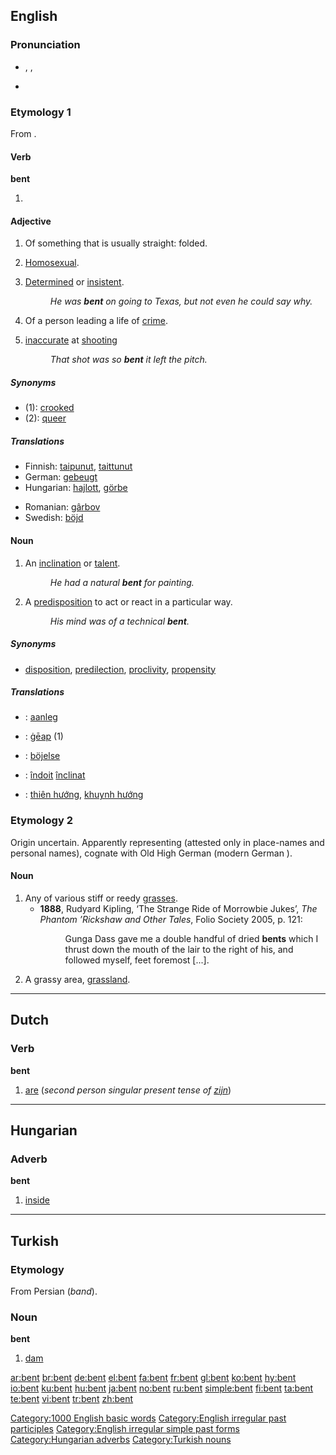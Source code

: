 {{also|Bent}}
==English==

===Pronunciation===
* {{a|UK|US}} {{enPR|bĕnt}}, {{IPA|/bɛnt/}}, {{SAMPA|/bent/}}
* {{audio|en-us-bent.ogg|Audio (US)}}
*: {{rhymes|ɛnt}}

===Etymology 1===
From {{term|bend}}.

====Verb====
'''bent'''

# {{past of|[[bend]]}}

====Adjective====
{{en-adj}}

# Of something that is usually straight: folded.
# {{context|slang|derogatory|mostly|UK}} [[homosexual|Homosexual]].
# [[determined|Determined]] or [[insistent]].
#: ''He was '''bent''' on going to Texas, but not even he could say why.''
# Of a person leading a life of [[crime]].
# {{context|slang|football}} [[inaccurate]] at [[shooting]]
#: ''That shot was so '''bent''' it left the pitch.''

=====Synonyms=====
* (1): [[crooked]]
* (2): [[queer]]

=====Translations=====
{{trans-top|folded}}
* Finnish: [[taipunut]], [[taittunut]]
* German: [[gebeugt]]
* Hungarian: [[hajlott]], [[görbe]]
{{trans-mid}}
* Romanian: [[gârbov]]
* Swedish: [[böjd]]
{{trans-bottom}}

{{trans-top|Homosexual}}
{{trans-mid}}
{{trans-bottom}}

{{trans-top|Determined or insistent}}
{{trans-mid}}
{{trans-bottom}}

====Noun====
{{en-noun}}

# An [[inclination]] or [[talent]].
#: ''He had a natural '''bent''' for painting.''
# A [[predisposition]] to act or react in a particular way.
#: ''His mind was of a technical '''bent'''.''

=====Synonyms=====
* {{sense|an inclination or talent}} [[disposition]], [[predilection]], [[proclivity]], [[propensity]]

=====Translations=====
{{trans-top|inclination or talent}}
{{trans-mid}}
{{trans-bottom}}

{{trans-top|predisposition}}
{{trans-mid}}
{{trans-bottom}}
{{checktrans-top}}
* {{ttbc|Dutch}}: [[aanleg]] {{m}}
* {{ttbc|Old English}}: [[geap|ġēap]] (1)
* {{ttbc|Swedish}}: [[böjelse]]
{{trans-mid}}
* {{ttbc|Romanian}}: [[îndoit]] [[înclinat]]
* {{ttbc|Vietnamese}}: [[thiên hướng]], [[khuynh hướng]]
{{trans-bottom}}

===Etymology 2===
Origin uncertain.  Apparently representing {{etyl|ang}} {{term||beonet-}} (attested only in place-names and personal names), cognate with Old High German {{term|binuz}} (modern German {{term|Binse||rush, reed}}).

====Noun====
{{en-noun}}

# Any of various stiff or reedy [[grasses]].
#*'''1888''', Rudyard Kipling, ‘The Strange Ride of Morrowbie Jukes’, ''The Phantom ’Rickshaw and Other Tales'', Folio Society 2005, p. 121:
#*:Gunga Dass gave me a double handful of dried '''bents''' which I thrust down the mouth of the lair to the right of his, and followed myself, feet foremost [...].
# A grassy area, [[grassland]].
[[Category:1000 English basic words]]
[[Category:English irregular past participles]]
[[Category:English irregular simple past forms]]

----

==Dutch==

===Verb===
'''bent'''

# [[are]] (''second person singular present tense of [[zijn]]'')

----

==Hungarian==

===Adverb===
'''bent'''

# [[inside]]

[[Category:Hungarian adverbs]]

----

==Turkish==

===Etymology===
From Persian {{fa-Arab|[[بند]]}} (''band'').

===Noun===
'''bent'''

# [[dam]]

[[Category:Turkish nouns]]

[[ar:bent]]
[[br:bent]]
[[de:bent]]
[[el:bent]]
[[fa:bent]]
[[fr:bent]]
[[gl:bent]]
[[ko:bent]]
[[hy:bent]]
[[io:bent]]
[[ku:bent]]
[[hu:bent]]
[[ja:bent]]
[[no:bent]]
[[ru:bent]]
[[simple:bent]]
[[fi:bent]]
[[ta:bent]]
[[te:bent]]
[[vi:bent]]
[[tr:bent]]
[[zh:bent]]